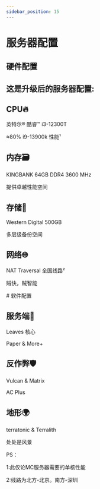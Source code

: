 ```yaml
---
sidebar_position: 15
---
```




# 服务器配置

## 硬件配置

## 这是升级后的服务器配置:
<div style={{ display: 'flex', justifyContent: 'center', flexWrap: 'wrap', gap: '2rem', marginTop: '2rem' }}>

  <div style={{ border: '1px solid #ddd', borderRadius: '8px', padding: '1rem', boxShadow: '0 4px 8px rgba(0,0,0,0.1)' }}>
    <h2 style={{ textAlign: 'center', color: '#555' }}>CPU🔥</h2>
    <p style={{ textAlign: 'center' }}>英特尔® 酷睿™ i3-12300T</p>
    <p style={{ textAlign: 'center', color: '#777' }}>≈80% i9-13900k 性能¹</p>
  </div>

  <div style={{ border: '1px solid #ddd', borderRadius: '8px', padding: '1rem', boxShadow: '0 4px 8px rgba(0,0,0,0.1)' }}>
    <h2 style={{ textAlign: 'center', color: '#555' }}>内存🗃️</h2>
    <p style={{ textAlign: 'center' }}>KINGBANK 64GB DDR4 3600 MHz</p>
    <p style={{ textAlign: 'center', color: '#777' }}>提供卓越性能空间</p>
  </div>

  <div style={{ border: '1px solid #ddd', borderRadius: '8px', padding: '1rem', boxShadow: '0 4px 8px rgba(0,0,0,0.1)' }}>
    <h2 style={{ textAlign: 'center', color: '#555' }}>存储💽</h2>
    <p style={{ textAlign: 'center' }}>Western Digital 500GB</p>
    <p style={{ textAlign: 'center', color: '#777' }}>多层级备份空间</p>
  </div>

  <div style={{ border: '1px solid #ddd', borderRadius: '8px', padding: '1rem', boxShadow: '0 4px 8px rgba(0,0,0,0.1)' }}>
    <h2 style={{ textAlign: 'center', color: '#555' }}>网络🌐</h2>
    <p style={{ textAlign: 'center' }}>NAT Traversal 全国线路²</p>
    <p style={{ textAlign: 'center', color: '#777' }}>贼快，贼智能</p>
  </div>

</div>
# 软件配置

<div style={{ display: 'flex', justifyContent: 'center', flexWrap: 'wrap', gap: '2rem', marginTop: '2rem' }}>

  <div style={{ border: '1px solid #ddd', borderRadius: '8px', padding: '1rem', boxShadow: '0 4px 8px rgba(0,0,0,0.1)' }}>
    <h2 style={{ textAlign: 'center', color: '#555' }}>服务端💠</h2>
    <p style={{ textAlign: 'center' }}>Leaves 核心</p>
    <p style={{ textAlign: 'center', color: '#777' }}>Paper & More+</p>
  </div>

  <div style={{ border: '1px solid #ddd', borderRadius: '8px', padding: '1rem', boxShadow: '0 4px 8px rgba(0,0,0,0.1)' }}>
    <h2 style={{ textAlign: 'center', color: '#555' }}>反作弊🛡️</h2>
    <p style={{ textAlign: 'center' }}>Vulcan & Matrix</p>
    <p style={{ textAlign: 'center', color: '#777' }}>AC Plus</p>
  </div>

  <div style={{ border: '1px solid #ddd', borderRadius: '8px', padding: '1rem', boxShadow: '0 4px 8px rgba(0,0,0,0.1)' }}>
    <h2 style={{ textAlign: 'center', color: '#555' }}>地形🌍</h2>
    <p style={{ textAlign: 'center' }}>terratonic & Terralith</p>
    <p style={{ textAlign: 'center', color: '#777' }}>处处是风景</p>
  </div>
</div>



PS：

1:此仅论MC服务器需要的单核性能

2:线路为北方-北京。南方-深圳